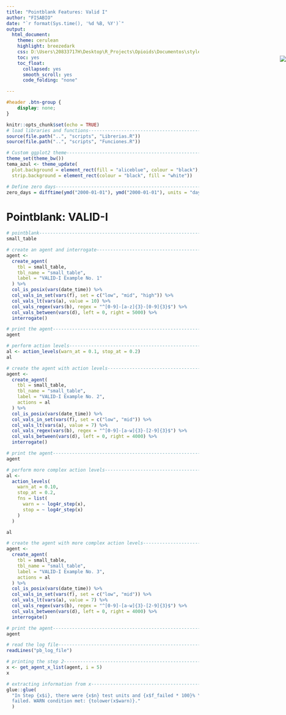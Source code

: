 ```yaml
---
title: "Pointblank Features: Valid I"
author: "FISABIO"
date: "`r format(Sys.time(), '%d %B, %Y')`"
output: 
  html_document: 
    theme: cerulean
    highlight: breezedark
    css: D:\Users\20833717H\Desktop\R_Projects\Opioids\Documentos\style.css
    toc: yes
    toc_float:
      collapsed: yes
      smooth_scroll: yes
      code_folding: "none"

---
```


<img src="D:/Users/20833717H/Desktop/R_Projects/Opioids/logos/logo.png" style="position:absolute;top:200px;right:0px;" />


```css
#header .btn-group {
    display: none;
}

```

```r
knitr::opts_chunk$set(echo = TRUE)
# load libraries and functions-------------------------------------------------
source(file.path("..", "scripts", "Librerias.R"))
source(file.path("..", "scripts", "Funciones.R"))

```

```r
# Custom ggplot2 theme---------------------------------------------------------
theme_set(theme_bw())
tema_azul <- theme_update(
  plot.background = element_rect(fill = "aliceblue", colour = "black"),
  strip.background = element_rect(colour = "black", fill = "white"))

# Define zero days-------------------------------------------------------------
zero_days = difftime(ymd("2000-01-01"), ymd("2000-01-01"), units = "days")

```

# Pointblank: VALID-I

```r
# pointblank-------------------------------------------------------------------
small_table

```

```r
# create an agent and interrogate----------------------------------------------
agent <- 
  create_agent(
    tbl = small_table,
    tbl_name = "small_table",
    label = "VALID-I Example No. 1"
  ) %>%
  col_is_posix(vars(date_time)) %>%
  col_vals_in_set(vars(f), set = c("low", "mid", "high")) %>%
  col_vals_lt(vars(a), value = 10) %>%
  col_vals_regex(vars(b), regex = "^[0-9]-[a-z]{3}-[0-9]{3}$") %>%
  col_vals_between(vars(d), left = 0, right = 5000) %>%
  interrogate()

```

```r
# print the agent--------------------------------------------------------------
agent

```

```r
# perform action levels--------------------------------------------------------
al <- action_levels(warn_at = 0.1, stop_at = 0.2)
al

```
```r
# create the agent with action levels------------------------------------------
agent <- 
  create_agent(
    tbl = small_table,
    tbl_name = "small_table",
    label = "VALID-I Example No. 2",
    actions = al
  ) %>%
  col_is_posix(vars(date_time)) %>%
  col_vals_in_set(vars(f), set = c("low", "mid")) %>%
  col_vals_lt(vars(a), value = 7) %>%
  col_vals_regex(vars(b), regex = "^[0-9]-[a-w]{3}-[2-9]{3}$") %>%
  col_vals_between(vars(d), left = 0, right = 4000) %>%
  interrogate()


```
```r
# print the agent--------------------------------------------------------------
agent

```

```r
# perform more complex action levels-------------------------------------------
al <- 
  action_levels(
    warn_at = 0.10,
    stop_at = 0.2,
    fns = list(
      warn = ~ log4r_step(x),
      stop = ~ log4r_step(x)
    )
  )

al

```

```r
# create the agent with more complex action levels-----------------------------
agent <- 
  create_agent(
    tbl = small_table,
    tbl_name = "small_table",
    label = "VALID-I Example No. 3",
    actions = al
  ) %>%
  col_is_posix(vars(date_time)) %>%
  col_vals_in_set(vars(f), set = c("low", "mid")) %>%
  col_vals_lt(vars(a), value = 7) %>%
  col_vals_regex(vars(b), regex = "^[0-9]-[a-w]{3}-[2-9]{3}$") %>%
  col_vals_between(vars(d), left = 0, right = 4000) %>%
  interrogate()

```


```r
# print the agent--------------------------------------------------------------
agent

```

```r
# read the log file------------------------------------------------------------
readLines("pb_log_file")

```
```r
# printing the step 2----------------------------------------------------------
x <- get_agent_x_list(agent, i = 5)
x

```

```r
# extracting information from x------------------------------------------------
glue::glue(
  "In Step {x$i}, there were {x$n} test units and {x$f_failed * 100}% \\
  failed. WARN condition met: {tolower(x$warn)}."
  )

```

